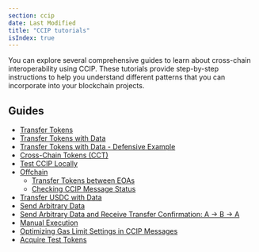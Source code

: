 ```yaml
---
section: ccip
date: Last Modified
title: "CCIP tutorials"
isIndex: true
---
```


You can explore several comprehensive guides to learn about cross-chain interoperability using CCIP. These tutorials provide step-by-step instructions to help you understand different patterns that you can incorporate into your blockchain projects.

## Guides

- [Transfer Tokens](/ccip/tutorials/transfer-tokens-from-contract)
- [Transfer Tokens with Data](/ccip/tutorials/programmable-token-transfers)
- [Transfer Tokens with Data - Defensive Example](/ccip/tutorials/programmable-token-transfers-defensive)
- [Cross-Chain Tokens (CCT)](/ccip/tutorials/cross-chain-tokens)
- [Test CCIP Locally](/ccip/tutorials/test-ccip-locally)
- [Offchain](/ccip/tutorials/offchain)
  - [Transfer Tokens between EOAs](/ccip/tutorials/transfer-tokens-from-eoa)
  - [Checking CCIP Message Status](/ccip/tutorials/get-status-offchain)
- [Transfer USDC with Data](/ccip/tutorials/usdc)
- [Send Arbitrary Data](/ccip/tutorials/send-arbitrary-data)
- [Send Arbitrary Data and Receive Transfer Confirmation: A -> B -> A](/ccip/tutorials/send-arbitrary-data-receipt-acknowledgment)
- [Manual Execution](/ccip/tutorials/manual-execution)
- [Optimizing Gas Limit Settings in CCIP Messages](/ccip/tutorials/ccipreceive-gaslimit)
- [Acquire Test Tokens](/ccip/test-tokens)
